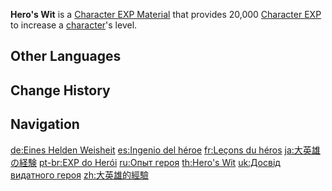 {{Item Infobox
|id          = 104003
|image       = Item Hero's Wit.png
|type        = Character EXP Materials
|invCategory = Character Development Items
|quality     = 4
|effect      = [[Character EXP]] material. Gives 20,000 EXP.
|description = These experiences are extremely precious for a pilgrim traveling through Teyvat in order to be closer to Celestia.
|source1     = [[Ley Line Outcrops]] Blossom of Revelation (WL 4+)
|source2     = Quest completion reward
|source3     = [[Events]]
|source4     = [[Realm Depot]]
|source5     = [[HoYoLAB Community Daily Check-In]]
|source6     = [[Battle Pass]]  Lv. 21, 24, 27, 31, 34, 37, 41, 44, 47
|source7     = [[Parametric Transformer]]
}}
'''Hero's Wit''' is a [[Character EXP Material]] that provides 20,000 [[Character EXP]] to increase a [[character]]'s level.
{{Card|Character EXP|20,000}}
==Other Languages==
{{Other Languages
|en      = Hero's Wit
|zhs     = 大英雄的经验
|zhs_rm  = Dàyīngxióng de Jīngyàn
|zht     = 大英雄的經驗
|zht_rm  = Dàyīngxióng de Jīngyàn
|zh_tl   = Great Hero's Experience
|ja      = {{Rubi|大|だい|英|えい|雄|ゆう|の|の|経|けい|験|けん}}
|ja_rm   = Daieiyuu no Keiken
|ja_tl   = Great Hero's Experience
|ko      = 영웅의 경험
|ko_rm   = Yeong'ung-ui Gyeongheom
|ko_tl   = Hero's Experience
|es      = Ingenio del héroe
|es_tl   = Hero's Ingenuity
|fr      = Leçons du héros
|fr_tl   = Lessons of the Hero
|ru      = Опыт героя
|ru_tl   = Hero's Experience
|th      = Hero's Wit
|vi      = Kinh Nghiệm Anh Hùng
|vi_tl   = Hero's Experience
|de      = Eines Helden Weisheit
|de_tl   = A Hero's Wisdom
|id      = Hero's Wit
|pt      = EXP do Herói
|pt_tl   = EXP of the Hero
|tr      = Kahramanın Bilgeliği
|tr_tl   = Hero's Wisdom
|it      = Ingegno dell'eroe
|it_tl   = Hero's Ingenuity
}}

==Change History==
{{Change History|1.0}}

==Navigation==
{{EXP Navbox|Item Sources}}

[[de:Eines Helden Weisheit]]
[[es:Ingenio del héroe]]
[[fr:Leçons du héros]]
[[ja:大英雄の経験]]
[[pt-br:EXP do Herói]]
[[ru:Опыт героя]]
[[th:Hero's Wit]]
[[uk:Досвід видатного героя]]
[[zh:大英雄的經驗]]